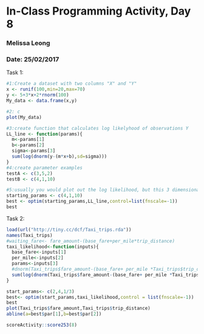 # In-Class Programming Activity, Day 8
### Melissa Leong 
### Date: 25/02/2017

Task 1: 
```r
#1:Create a dataset with two columns "X" and "Y"
x <- runif(100,min=20,max=70)
y <- 5+3*x+2*rnorm(100)
My_data <- data.frame(x,y)

#2: c
plot(My_data)

#3:create function that calculates log likelyhood of observations Y
LL_line <- function(params){
  m<-params[1]
  b<-params[2]
  sigma<-params[3]
  sum(log(dnorm(y-(m*x+b),sd=sigma)))
}
#4:create parameter examples
testA <- c(3,5,2)
testB <- c(4,1,10) 

#5:usually you would plot out the log likelihood, but this 3 dimensional space is hard to plot so we can use the function "optimize" instead to find the "maximum likihood" (this is what the fnscale=-1 does)
starting_params <- c(4,1,10)
best <- optim(starting_params,LL_line,control=list(fnscale=-1))
best
```

Task 2:
```r
load(url("http://tiny.cc/dcf/Taxi_trips.rda"))
names(Taxi_trips)
#waiting_fare<- fare_amount-(base_fare+per_mile*trip_distance)
taxi_likelihood<-function(inputs){
  base_fare<-inputs[1]
  per_mile<-inputs[2]
  params<-inputs[3]
  #dnorm(Taxi_trips$fare_amount-(base_fare+ per_mile *Taxi_trips$trip_distance),sd=params)
  sum(log(dnorm(Taxi_trips$fare_amount-(base_fare+ per_mile *Taxi_trips$trip_distance),sd=1)))
}

start_params<- c(2,4,1/3)
best<- optim(start_params,taxi_likelihood,control = list(fnscale=-1))
best
plot(Taxi_trips$fare_amount,Taxi_trips$trip_distance)
abline(a=best$par[1],b=best$par[2])
```

```r
scoreActivity::score253(8)
```